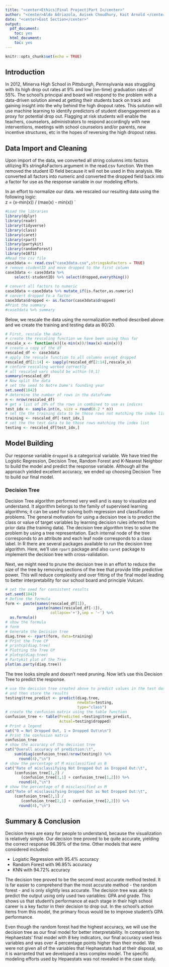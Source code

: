 ---
title: "<center>Ethics|Final Project|Part I</center>"
author: "<center>Aldo Adriazola, Avisek Choudhury, Kait Arnold </center>"
date: "<center>East Section</center>"
output:
  pdf_document: 
    toc: yes
  html_document: 
    toc: yes
---

```{r setup, include=FALSE}
knitr::opts_chunk$set(echo = TRUE)
```

## Introduction

In 2012, Minerva High School in Pittsburgh, Pennsylvania was struggling with its high drop out rates at 9% and low (on-time) graduation rates of 55%.  The school's principal and board will respond to the problem with a data-driven solution aimed at getting their students back on track and gaining insight into the why behind the high dropout rates. This solution will use machine learning to identify predictors of student disengagement as a proxy for potential drop out. Flagging at risk students will enable the teachers, counselors, administrators to respond accordingly with new interventions, meetings with school counselors and/or parents, new incentive structures, etc in the hopes of reversing the high dropout rates.


## Data Import and Cleaning
Upon import of the data, we converted all string columns into factors utilizing R's stringAsFactors argument in the read.csv function. We then removed the student ID field because it will not be used in this analysis. We converted all factors into numeric and converted the dropped field back into a factor for use as the response variable in our modeling efforts. 

In an effort to normalize our data. we rescaled our resulting data using the following logic:  
z = (x-min(x)) / (max(x) - min(x)) `


```{r readData, message=FALSE, warning=FALSE, error=TRUE}
#Load the libraries
library(dplyr)
library(readr)
library(tidyverse)
library(class)
library(caret)
library(rpart)
library(partykit)
library(randomForest)
library(e1071)
#Read the csv file
case3data <- read.csv("case3data.csv",stringsAsFactors = TRUE)
# remove studentID and move dropped to the first column
case3data <- case3data %>%
    select(-studentID) %>% select(dropped,everything())
 
# convert all factors to numeric
case3data <-case3data %>% mutate_if(is.factor,as.numeric)
# convert dropped to a factor
case3data$dropped <- as.factor(case3data$dropped)
#Print the summary
#case3data %>% summary
```

Below, we rescale the data using the normalization method described above and we create the training and testing data as 80/20.
```{r dataCleansing, warning=FALSE, error=TRUE, message=FALSE}
# First, rescale the data
# create the rescaling function we have been using thus far
rescale_x <- function(x){(x-min(x))/(max(x)-min(x))}
# create a copy of the df
rescaled_df <- case3data
# apply the rescale function to all columns except dropped
rescaled_df[2:14] <- sapply(rescaled_df[2:14],rescale_x)
# confirm rescaling worked correctly
# all rescaled vars should be within [0,1]
summary(rescaled_df)
# Now split the data
# set the seed to Notre Dame's founding year
set.seed(1842)
# determine the number of rows in the dataframe
n <- nrow(rescaled_df)
# get a list of 20% of the rows in combined to use as indices
test_idx <- sample.int(n, size = round(0.2 * n))
# set the the training data to be those rows not matching the index list
training <- rescaled_df[-test_idx,]
# set the the test data to be those rows matching the index list
testing <- rescaled_df[test_idx,] 
```


## Model Building

Our response variable ` dropped` is a categorical variable. We have tried the Logistic Regression, Decision Tree, Random Forest and K-Nearest Neighbor to build the model and predict the response variable. Although all the approach yielded excellent accuracy, we ended up choosing Decision Tree to build our final model.

### Decision Tree

Decision Tree algorithm performed very well and is easy to visualize and understand. It algorithm belongs to the family of supervised learning algorithms; it can be used for solving both regression and classification problems. The general motivation for using a decision tree is to predict the class or value of target variables by learning decision rules inferred from prior data (the training data). The decision tree algorithm tries to solve the problem by using a tree representation. Each internal node of the tree corresponds to an attribute and each leaf node corresponds to a class label. In R there are several packages available to run the decision tree algorithm. Here, we’ll use `rpart` package and also `caret` package to implement the decision tree with cross-validation.

Next, we might need to prune the decision tree in an effort to reduce the size of the tree by removing sections of the tree that provide little predictive power. This will reduce complexity and over fitting of the final model leading to better interpretability for our school board and principle Vulcani. 

```{r descTree, warning=FALSE, error=TRUE, message=FALSE, echo=FALSE}
# set the seed for consistent results
set.seed(1842)
# Define the formula
form <- paste(names(rescaled_df[1]), 
              paste(names(rescaled_df[-1]), 
                    collapse='+'),sep = '~') %>% 
  as.formula()
# show the formula
# form
# Generate the Decision tree
diag.tree <- rpart(form, data=training)
# Print the Tree CP
# printcp(diag.tree)
# Plotting the Tree CP
# plotcp(diag.tree)
# Partykit plot of the Tree
plot(as.party(diag.tree))
```

The tree looks simple and doesn't need pruning. Now let's use this Decision Tree to predict the response.


```{r treePredict, warning=FALSE, error=TRUE, message=FALSE}
# use the decision tree created above to predict values in the test data 
# and then store the results
testing$tree_predict <- predict(diag.tree, 
                                newdata=testing, 
                                type="class")
# create the confusion matrix using the table function
confusion_tree <- table(Predicted =testing$tree_predict,
                        Actual=testing$dropped)
# Print a legend
cat("0 = Not Dropped Out, 1 = Dropped Out\n\n")
# Print the confusion matrix
confusion_tree
# show the accuracy of the decision tree
cat("Overall accuracy of prediction:\t", 
    sum(diag(confusion_tree)/nrow(testing)) %>% 
      round(4),"\n")
# show the percentage of M misclassified as B
cat("Rate of misclassifying Not Dropped Out as Dropped Out:\t", 
    (confusion_tree[1,2] / 
       (confusion_tree[1,1] + confusion_tree[1,2])) %>% 
      round(4),"\n")
# show the percentage of B misclassified as M
cat("Rate of misclassifying Dropped Out as Not Dropped Out:\t", 
    (confusion_tree[2,1] / 
       (confusion_tree[2,1] + confusion_tree[2,2])) %>% 
      round(4),"\n")
```

## Summary & Conclusion

Decision trees are easy for people to understand, because the visualization is relatively simple.  Our decision tree proved to be quite accurate, yielding the correct response 96.39% of the time.  Other models that were considered included:  

- Logistic Regression with 95.4% accuracy  
- Random Forest with 96.95% accuracy  
- KNN with 94.72% accuracy  

The decision tree proved to be the second most accurate method tested.  It is far easier to comprehend than the most accurate method - the random forest - and is only slightly less accurate.  The decision tree was able to predict the output using only used two variables: GPA and grade. This shows us that student's performance at each stage in their high school career is a key factor in their decision to drop out. In the school's action items from this model, the primary focus would be to improve student's GPA performance. 

Even though the random forest had the highest accuracy, we will use the decision tree as our final model for better interpretability. In comparison to Hephaestats' final model with 8 key indicators, our final accuracy used less variables and was over 4 percentage points higher than their model. We were not given all of the variables that Hephaestats had at their disposal, so it is warranted that we developed a less complex model. The specific modeling efforts used by Hepaestats was not revealed in the case study. 





